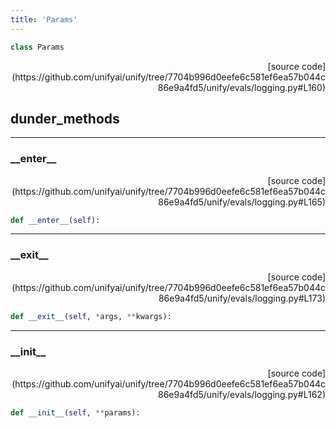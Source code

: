 ```yaml
---
title: 'Params'
---
```


```python
class Params
```

<p align="right">[source code](https://github.com/unifyai/unify/tree/7704b996d0eefe6c581ef6ea57b044c86e9a4fd5/unify/evals/logging.py#L160)</p>



## dunder_methods

---

### \_\_enter\_\_

<p align="right">[source code](https://github.com/unifyai/unify/tree/7704b996d0eefe6c581ef6ea57b044c86e9a4fd5/unify/evals/logging.py#L165)</p>

```python
def __enter__(self):
```



---

### \_\_exit\_\_

<p align="right">[source code](https://github.com/unifyai/unify/tree/7704b996d0eefe6c581ef6ea57b044c86e9a4fd5/unify/evals/logging.py#L173)</p>

```python
def __exit__(self, *args, **kwargs):
```



---

### \_\_init\_\_

<p align="right">[source code](https://github.com/unifyai/unify/tree/7704b996d0eefe6c581ef6ea57b044c86e9a4fd5/unify/evals/logging.py#L162)</p>

```python
def __init__(self, **params):
```

